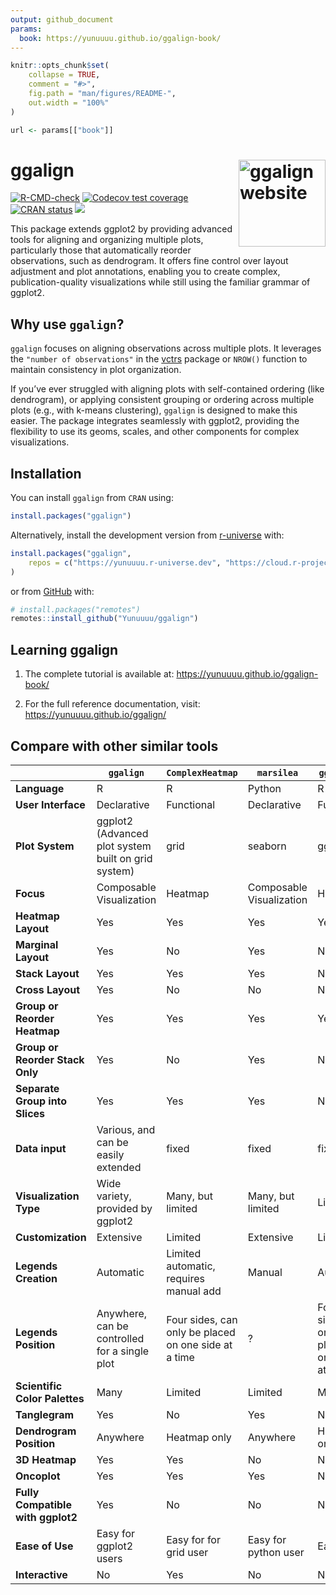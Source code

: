 ```yaml
---
output: github_document
params: 
  book: https://yunuuuu.github.io/ggalign-book/
---
```


<!-- README.md is generated from README.Rmd. Please edit that file -->

```r
knitr::opts_chunk$set(
    collapse = TRUE,
    comment = "#>",
    fig.path = "man/figures/README-",
    out.width = "100%"
)
```

```r
url <- params[["book"]]
```

# ggalign <a href="https://yunuuuu.github.io/ggalign/"><img src="man/figures/logo.png" align="right" height="139" alt="ggalign website" /></a>
<!-- badges: start -->
[![R-CMD-check](https://github.com/Yunuuuu/ggalign/actions/workflows/R-CMD-check.yaml/badge.svg)](https://github.com/Yunuuuu/ggalign/actions/workflows/R-CMD-check.yaml)
[![Codecov test coverage](https://codecov.io/gh/Yunuuuu/ggalign/branch/main/graph/badge.svg)](https://app.codecov.io/gh/Yunuuuu/ggalign?branch=main)
[![CRAN status](https://www.r-pkg.org/badges/version/ggalign)](https://CRAN.R-project.org/package=ggalign)
[![](https://cranlogs.r-pkg.org/badges/ggalign)](https://cran.r-project.org/package=ggalign)
<!-- badges: end -->

This package extends ggplot2 by providing advanced tools for aligning and
organizing multiple plots, particularly those that automatically reorder
observations, such as dendrogram. It offers fine control over layout adjustment
and plot annotations, enabling you to create complex, publication-quality
visualizations while still using the familiar grammar of ggplot2. 

## Why use `ggalign`?
`ggalign` focuses on aligning observations across multiple plots. It leverages
the `"number of observations"` in the
[vctrs](https://vctrs.r-lib.org/reference/vec_size.html) package or `NROW()`
function to maintain consistency in plot organization. 

If you've ever struggled with aligning plots with self-contained ordering (like
dendrogram), or applying consistent grouping or ordering across multiple plots
(e.g., with k-means clustering), `ggalign` is designed to make this easier. The
package integrates seamlessly with ggplot2, providing the flexibility to use its
geoms, scales, and other components for complex visualizations. 

## Installation

You can install `ggalign` from `CRAN` using:
```r
install.packages("ggalign")
```

Alternatively, install the development version from
[r-universe](https://yunuuuu.r-universe.dev/ggalign) with:

```r
install.packages("ggalign",
    repos = c("https://yunuuuu.r-universe.dev", "https://cloud.r-project.org")
)
```

or from [GitHub](https://github.com/Yunuuuu/ggalign) with:
```r
# install.packages("remotes")
remotes::install_github("Yunuuuu/ggalign")
```

## Learning ggalign

 1. The complete tutorial is available at: <https://yunuuuu.github.io/ggalign-book/>

 2. For the full reference documentation, visit: <https://yunuuuu.github.io/ggalign/>

## Compare with other similar tools

|                                   | `ggalign`                                           | `ComplexHeatmap`                                     | `marsilea`               | `ggheatmap`                                          |
| --------------------------------- | --------------------------------------------------- | ---------------------------------------------------- | ------------------------ | ---------------------------------------------------- |
| **Language**                      | R                                                   | R                                                    | Python                   | R                                                    |
| **User Interface**                | Declarative                                         | Functional                                           | Declarative              | Functional                                           |
| **Plot System**                   | ggplot2 (Advanced plot system built on grid system) | grid                                                 | seaborn                  | ggplot2                                              |
| **Focus**                         | Composable Visualization                            | Heatmap                                              | Composable Visualization | Heatmap                                              |
| **Heatmap Layout**                | Yes                                                 | Yes                                                  | Yes                      | Yes                                                  |
| **Marginal Layout**               | Yes                                                 | No                                                   | Yes                      | No                                                   |
| **Stack Layout**                  | Yes                                                 | Yes                                                  | Yes                      | No                                                   |
| **Cross Layout**                  | Yes                                                 | No                                                   | No                       | No                                                   |
| **Group or Reorder Heatmap**      | Yes                                                 | Yes                                                  | Yes                      | Yes                                                  |
| **Group or Reorder Stack Only**   | Yes                                                 | No                                                   | Yes                      | No                                                   |
| **Separate Group into Slices**    | Yes                                                 | Yes                                                  | Yes                      | No                                                   |
| **Data input**                    | Various, and can be easily extended                 | fixed                                                | fixed                    | fixed                                                |
| **Visualization Type**            | Wide variety, provided by ggplot2                   | Many, but limited                                    | Many, but limited        | Limited                                              |
| **Customization**                 | Extensive                                           | Limited                                              | Extensive                | Limited                                              |
| **Legends Creation**              | Automatic                                           | Limited automatic, requires manual add               | Manual                   | Automatic                                            |
| **Legends Position**              | Anywhere, can be controlled for a single plot       | Four sides, can only be placed on one side at a time | ?                        | Four sides, can only be placed on one side at a time |
| **Scientific Color Palettes**     | Many                                                | Limited                                              | Limited                  | Many                                                 |
| **Tanglegram**                    | Yes                                                 | No                                                   | Yes                      | No                                                   |
| **Dendrogram Position**           | Anywhere                                            | Heatmap only                                         | Anywhere                 | Heatmap only                                         |
| **3D Heatmap**                    | Yes                                                 | Yes                                                  | No                       | No                                                   |
| **Oncoplot**                      | Yes                                                 | Yes                                                  | Yes                      | No                                                   |
| **Fully Compatible with ggplot2** | Yes                                                 | No                                                   | No                       | No                                                   |
| **Ease of Use**                   | Easy for ggplot2 users                              | Easy for for grid user                               | Easy for python user     | Easy                                                 |
| **Interactive**                   | No                                                  | Yes                                                  | No                       | No                                                   |
